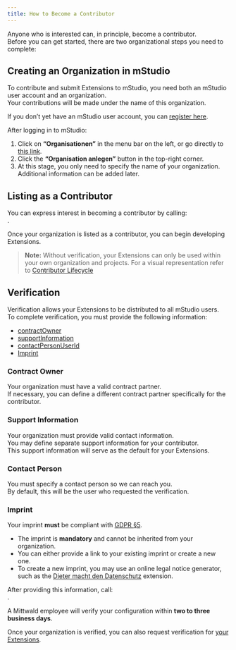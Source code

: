 ```yaml
---
title: How to Become a Contributor
---
```



Anyone who is interested can, in principle, become a contributor.  
Before you can get started, there are two organizational steps you need to complete:

## Creating an Organization in mStudio

To contribute and submit Extensions to mStudio, you need both an mStudio user account and an organization.  
Your contributions will be made under the name of this organization.  

If you don’t yet have an mStudio user account, you can [register here](https://studio.mittwald.de).

After logging in to mStudio:  
1. Click on **“Organisationen”** in the menu bar on the left, or go directly to [this link](https://studio.mittwald.de/app/organizations).  
2. Click the **“Organisation anlegen”** button in the top-right corner.  
3. At this stage, you only need to specify the name of your organization. Additional information can be added later.

## Listing as a Contributor

You can express interest in becoming a contributor by calling:  
<OperationLink operation="contributor-express-interest-to-contribute" />.

Once your organization is listed as a contributor, you can begin developing Extensions.

> **Note:** Without verification, your Extensions can only be used within your own organization and projects.
> For a visual representation refer to [Contributor Lifecycle](../30-overview/3-contributor.mdx#contributor-lifecycle)

## Verification

Verification allows your Extensions to be distributed to all mStudio users.  
To complete verification, you must provide the following information:

- [contractOwner](#contract-owner)
- [supportInformation](#support-information)
- [contactPersonUserId](#contact-person)
- [Imprint](#imprint)


### Contract Owner

Your organization must have a valid contract partner.  
If necessary, you can define a different contract partner specifically for the contributor.

### Support Information

Your organization must provide valid contact information.  
You may define separate support information for your contributor.  
This support information will serve as the default for your Extensions.

### Contact Person

You must specify a contact person so we can reach you.  
By default, this will be the user who requested the verification.

### Imprint

Your imprint **must** be compliant with [GDPR §5](https://gdpr-info.eu/art-5-gdpr/).  

- The imprint is **mandatory** and cannot be inherited from your organization.  
- You can either provide a link to your existing imprint or create a new one.  
- To create a new imprint, you may use an online legal notice generator, such as the [Dieter macht den Datenschutz](https://mstudio.mittwald.de/app/marketplace/marketplace/62cfdf0b-9e64-4d48-ae3d-dfa3ba433df4) extension.

After providing this information, call:  
<OperationLink operation="contributor-request-verifcation" />.  

A Mittwald employee will verify your configuration within **two to three business days**.

Once your organization is verified, you can also request verification for [your Extensions](./2-manage-extensions.mdx#verify-extension).
